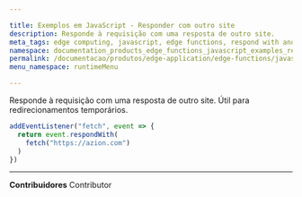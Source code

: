 ```yaml
---

title: Exemplos em JavaScript - Responder com outro site
description: Responde à requisição com uma resposta de outro site.
meta_tags: edge computing, javascript, edge functions, respond with another site
namespace: documentation_products_edge_functions_javascript_examples_respond_another_site
permalink: /documentacao/produtos/edge-application/edge-functions/javascript-examples/respond-site/
menu_namespace: runtimeMenu

---
```


Responde à requisição com uma resposta de outro site. Útil para redirecionamentos temporários.

```js
addEventListener("fetch", event => {
  return event.respondWith(
    fetch("https://azion.com")
  )
})
```





---


**Contribuidores** <ContributorList>Contributor</ContributorList>

